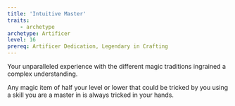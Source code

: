 ```yaml
---
title: 'Intuitive Master'
traits:
    - archetype
archetype: Artificer
level: 16
prereq: Artificer Dedication, Legendary in Crafting
---
```


Your unparalleled experience with the different magic traditions ingrained a complex understanding.

Any magic item of half your level or lower that could be tricked by you using a skill you are a master in is always tricked in your hands.